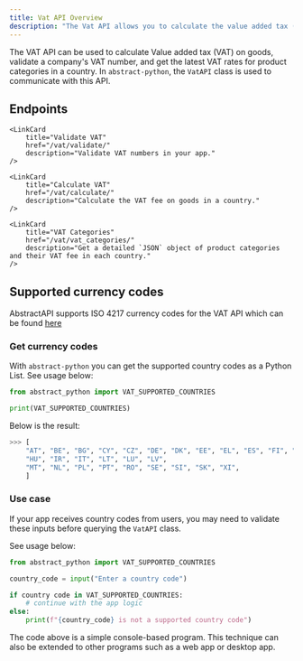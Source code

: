 ```yaml
---
title: Vat API Overview
description: "The Vat API allows you to calculate the value added tax (VAT) on specific goods, and satisfy other VAT requirements in your app"
---
```



The VAT API can be used to calculate Value added tax (VAT) on goods, validate a company's VAT number, and get the latest VAT rates for product categories in a country.
In `abstract-python`, the `VatAPI` class is used to communicate with this API.

## Endpoints

<CardGrid>

    <LinkCard
        title="Validate VAT"
        href="/vat/validate/"
        description="Validate VAT numbers in your app."
    />

    <LinkCard
        title="Calculate VAT"
        href="/vat/calculate/"
        description="Calculate the VAT fee on goods in a country."
    />

    <LinkCard
        title="VAT Categories"
        href="/vat/vat_categories/"
        description="Get a detailed `JSON` object of product categories and their VAT fee in each country."
    />

</CardGrid>

## Supported currency codes

AbstractAPI supports ISO 4217 currency codes for the VAT API which can be found [here](https://docs.abstractapi.com/vat-validation#country-codes)

### Get currency codes

With `abstract-python` you can get the supported country codes as a Python List. See usage below:

```python
from abstract_python import VAT_SUPPORTED_COUNTRIES

print(VAT_SUPPORTED_COUNTRIES)
```

Below is the result:

```python
>>> [
    "AT", "BE", "BG", "CY", "CZ", "DE", "DK", "EE", "EL", "ES", "FI", "FR", "HR",
    "HU", "IR", "IT", "LT", "LU", "LV",
    "MT", "NL", "PL", "PT", "RO", "SE", "SI", "SK", "XI",
    ]
```

### Use case

If your app receives country codes from users, you may need to validate these inputs before querying the `VatAPI` class.

See usage below:

```python
from abstract_python import VAT_SUPPORTED_COUNTRIES

country_code = input("Enter a country code")

if country code in VAT_SUPPORTED_COUNTRIES:
    # continue with the app logic
else:
    print(f"{country_code} is not a supported country code")
```

The code above is a simple console-based program. This technique can also be extended to other programs such as a web app or desktop app.
